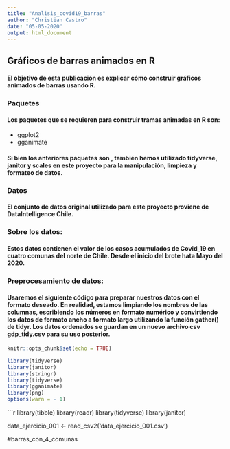 ```yaml
---
title: "Analisis_covid19_barras"
author: "Christian Castro"
date: "05-05-2020"
output: html_document
---
```


## Gráficos de barras animados en R

#### El objetivo de esta publicación es explicar cómo construir gráficos animados de barras usando R.

### Paquetes

#### Los paquetes que se requieren para construir tramas animadas en R son:

* ggplot2
* gganimate

#### Si bien los anteriores paquetes son , también hemos utilizado tidyverse, janitor y scales en este proyecto para la manipulación, limpieza y formateo de datos.

### Datos

#### El conjunto de datos original utilizado para este proyecto proviene de DataIntelligence Chile. 
### Sobre los datos:

#### Estos datos contienen el valor de los casos acumulados de Covid_19 en cuatro comunas del norte de Chile. Desde el inicio del brote hata Mayo del 2020.

### Preprocesamiento de datos:

#### Usaremos el siguiente código para preparar nuestros datos con el formato deseado. En realidad, estamos limpiando los nombres de las columnas, escribiendo los números en formato numérico y convirtiendo los datos de formato ancho a formato largo utilizando la función gather() de tidyr. Los datos ordenados se guardan en un nuevo archivo csv gdp_tidy.csv para su uso posterior.

```r
knitr::opts_chunk$set(echo = TRUE)
```







```r

library(tidyverse)
library(janitor)
library(stringr)
library(tidyverse)
library(gganimate)
library(png)
options(warn = - 1)  
```


```r
library(tibble)
library(readr) 
library(tidyverse)
library(janitor)

data_ejercicio_001 <- read_csv2('data_ejercicio_001.csv')

#barras_con_4_comunas
